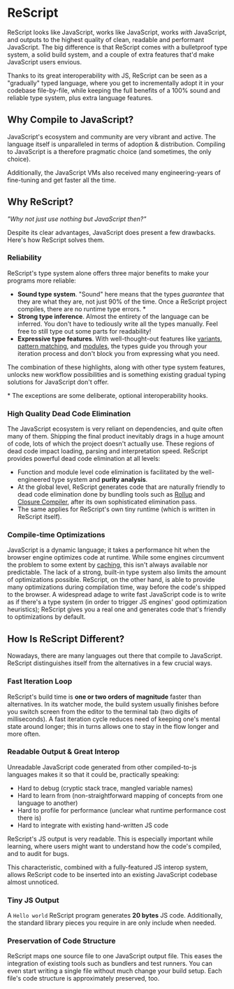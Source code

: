# ReScript

ReScript looks like JavaScript, works like JavaScript, works _with_ JavaScript, and outputs to the highest quality of clean, readable and performant JavaScript. The big difference is that ReScript comes with a bulletproof type system, a solid build system, and a couple of extra features that'd make JavaScript users envious.

Thanks to its great interoperability with JS, ReScript can be seen as a "gradually" typed language, where you get to incrementally adopt it in your codebase file-by-file, while keeping the full benefits of a 100% sound and reliable type system, plus extra language features.

## Why Compile to JavaScript?

JavaScript's ecosystem and community are very vibrant and active. The language itself is unparalleled in terms of adoption & distribution. Compiling to JavaScript is a therefore pragmatic choice (and sometimes, the only choice).

Additionally, the JavaScript VMs also received many engineering-years of fine-tuning and get faster all the time.

## Why ReScript?

_"Why not just use nothing but JavaScript then?"_

Despite its clear advantages, JavaScript does present a few drawbacks. Here's how ReScript solves them.

### Reliability

ReScript's type system alone offers three major benefits to make your programs more reliable:

- **Sound type system**. "Sound" here means that the types _guarantee_ that they are what they are, not just 90% of the time. Once a ReScript project compiles, there are no runtime type errors. \*
- **Strong type inference**. Almost the entirety of the language can be inferred. You don't have to tediously write all the types manually. Feel free to still type out some parts for readability!
- **Expressive type features**. With well-thought-out features like [variants](variant.md), [pattern matching](pattern-matching-destructuring.md), and [modules](module.md), the types guide you through your iteration process and don't block you from expressing what you need.

The combination of these highlights, along with other type system features, unlocks new workflow possibilities and is something existing gradual typing solutions for JavaScript don't offer.

\* The exceptions are some deliberate, optional interoperability hooks.

### High Quality Dead Code Elimination

The JavaScript ecosystem is very reliant on dependencies, and quite often many of them. Shipping the final product inevitably drags in a huge amount of code, lots of which the project doesn't actually use. These regions of dead code impact loading, parsing and interpretation speed. ReScript provides powerful dead code elimination at all
levels:

- Function and module level code elimination is facilitated by the well-engineered type system and **purity analysis**.
- At the global level, ReScript generates code that are naturally friendly to dead code elimination done by bundling tools such as [Rollup](https://github.com/rollup/rollup) and [Closure Compiler](https://developers.google.com/closure/compiler/), after its own sophisticated elimination pass.
- The same applies for ReScript's own tiny runtime (which is written in ReScript itself).

### Compile-time Optimizations

JavaScript is a dynamic language; it takes a performance hit when the browser engine optimizes code at runtime. While some engines circumvent the problem to some extent by [caching](http://v8project.blogspot.com/2015/07/code-caching.html), this isn't always available nor predictable. The lack of a strong, built-in type system also limits the amount of optimizations possible. ReScript, on the other hand, is able to provide many optimizations during compilation time, way before the code's shipped to the browser. A widespread adage to write fast JavaScript code is to write as if there's a type system (in order to trigger JS engines' good optimization heuristics); ReScript gives you a real one and generates code that's friendly to optimizations by default.

## How Is ReScript Different?

Nowadays, there are many languages out there that compile to JavaScript. ReScript distinguishes itself from the alternatives in a few crucial ways.

### Fast Iteration Loop

ReScript's build time is **one or two orders of magnitude** faster than alternatives. In its watcher mode, the build system usually finishes before you switch screen from the editor to the terminal tab (two digits of milliseconds). A fast iteration cycle reduces need of keeping one's mental state around longer; this in turns allows one to stay in the flow longer and more often.

### Readable Output & Great Interop

Unreadable JavaScript code generated from other compiled-to-js languages makes it so that it could be, practically speaking:

- Hard to debug (cryptic stack trace, mangled variable names)
- Hard to learn from (non-straightforward mapping of concepts from one language to another)
- Hard to profile for performance (unclear what runtime performance cost there is)
- Hard to integrate with existing hand-written JS code

<!-- TODO: playground link -->

ReScript's JS output is very readable. This is especially important while learning, where users might want to understand how the code's compiled, and to audit for bugs.

<!-- TODO: link to interop -->

This characteristic, combined with a fully-featured JS interop system, allows ReScript code to be inserted into an existing JavaScript codebase almost unnoticed.

<!-- TODO: how to slip code into others' codebase -->

### Tiny JS Output

<!-- TODO: playground link -->

A `Hello world` ReScript program generates **20 bytes** JS code. Additionally, the standard library pieces you require in are only include when needed.

### Preservation of Code Structure

ReScript maps one source file to one JavaScript output file. This eases the integration of existing tools such as bundlers and test runners. You can even start writing a single file without much change your build setup. Each file's code structure is approximately preserved, too.
